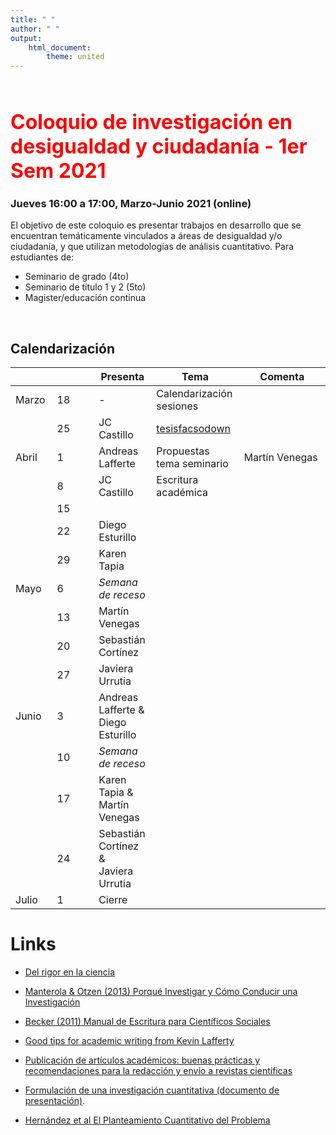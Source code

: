 ```yaml
---
title: " "
author: " "
output:
    html_document:
        theme: united
---
```


<br/>
<br/>

<b>
<font color="red" size=6>
Coloquio de investigación en desigualdad y ciudadanía - 1er Sem 2021
</b>
</font>
<br>


### Jueves 16:00  a 17:00, Marzo-Junio 2021 (online)

El objetivo de este coloquio es presentar trabajos en desarrollo que se encuentran temáticamente vinculados a áreas de desigualdad y/o ciudadanía, y que utilizan metodologías de análisis cuantitativo. Para estudiantes de:

- Seminario de grado (4to)
- Seminario de título 1 y 2 (5to)
- Magister/educación continua

<br>

## Calendarización


|             |   |  Presenta   | Tema | Comenta
|---|---|----|------|------|
| Marzo       | 18 | -  | Calendarización sesiones
|             | 25 | JC Castillo  | [tesisfacsodown](https://juancarloscastillo.github.io/tesisfacsodown/)
| Abril       |  1 | Andreas Lafferte  | Propuestas tema seminario | Martín Venegas
|             |  8 | JC Castillo | Escritura académica|
|             | 15 |  |  |
|             | 22 | Diego Esturillo | |
|             | 29 | Karen Tapia   | |
| Mayo        |  6 | _Semana de receso_
|             | 13 | Martín Venegas | |
|             | 20 | Sebastián Cortínez | |
|             | 27 | Javiera Urrutia |
| Junio       |  3 | Andreas Lafferte & <br> Diego Esturillo  |
|             | 10 | _Semana de receso_ |
|             | 17 | Karen Tapia & <br> Martín Venegas  |
|             | 24 | Sebastián Cortínez & <br> Javiera Urrutia  |
| Julio       |  1 | Cierre  |




# Links

- [Del rigor en la ciencia](https://ciudadseva.com/texto/del-rigor-en-la-ciencia/)

- [Manterola & Otzen (2013) Porqué Investigar y Cómo Conducir una Investigación](https://scielo.conicyt.cl/scielo.php?script=sci_arttext&pid=S0717-95022013000400056)

- [Becker (2011) Manual de Escritura para Científicos Sociales](http://www.derechoshumanos.unlp.edu.ar/assets/files/documentos/manual-de-escritura-para-cientificos-sociales.pdf)

- [Good tips for academic writing from Kevin Lafferty](http://trophiccascades.forestry.oregonstate.edu/sites/trophic/files/Lafferty_WritingScientificPaper.pdf)

- [Publicación de artículos académicos: buenas prácticas y recomendaciones para la redacción y envío a revistas científicas](https://repositori.upf.edu/handle/10230/44599)

- [Formulación de una investigación cuantitativa (documento de presentación)](https://estrategias-ic.netlify.app/docpres/02_formu/02_formu.html#1).

- [Hernández et al El Planteamiento Cuantitativo del Problema](https://estrategias-ic.netlify.app/readings/cap3Hernandezetal2014.pdf)
